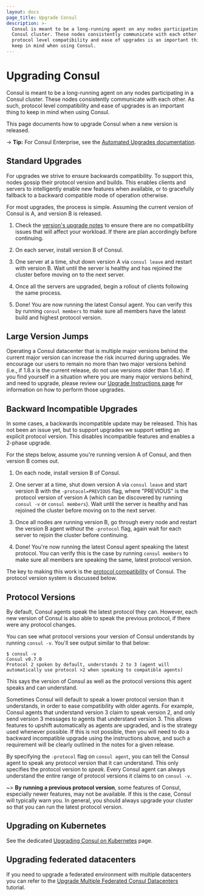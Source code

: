 ```yaml
---
layout: docs
page_title: Upgrade Consul
description: >-
  Consul is meant to be a long-running agent on any nodes participating in a
  Consul cluster. These nodes consistently communicate with each other. As such,
  protocol level compatibility and ease of upgrades is an important thing to
  keep in mind when using Consul.
---
```


# Upgrading Consul

Consul is meant to be a long-running agent on any nodes participating in a
Consul cluster. These nodes consistently communicate with each other. As such,
protocol level compatibility and ease of upgrades is an important thing to
keep in mind when using Consul.

This page documents how to upgrade Consul when a new version is released.

-> **Tip:** For Consul Enterprise, see the [Automated Upgrades documentation](/docs/enterprise/upgrades).

## Standard Upgrades

For upgrades we strive to ensure backwards compatibility. To support this,
nodes gossip their protocol version and builds. This enables clients and
servers to intelligently enable new features when available, or to gracefully
fallback to a backward compatible mode of operation otherwise.

For most upgrades, the process is simple. Assuming the current version of
Consul is A, and version B is released.

1. Check the [version's upgrade notes](/docs/upgrade-specific) to ensure
   there are no compatibility issues that will affect your workload. If there
   are plan accordingly before continuing.

2. On each server, install version B of Consul.

3. One server at a time, shut down version A via `consul leave` and restart with version B. Wait until
   the server is healthy and has rejoined the cluster before moving on to the
   next server.

4. Once all the servers are upgraded, begin a rollout of clients following
   the same process.

5. Done! You are now running the latest Consul agent. You can verify this
   by running `consul members` to make sure all members have the latest
   build and highest protocol version.

## Large Version Jumps

Operating a Consul datacenter that is multiple major versions behind the current major
version can increase the risk incurred during upgrades. We encourage our users to
remain no more than two major versions behind (i.e., if 1.8.x is the current release,
do not use versions older than 1.6.x). If you find yourself in a situation where you
are many major versions behind, and need to upgrade, please review our
[Upgrade Instructions page](/docs/upgrading/instructions) for information on
how to perform those upgrades.

## Backward Incompatible Upgrades

In some cases, a backwards incompatible update may be released. This has not
been an issue yet, but to support upgrades we support setting an explicit
protocol version. This disables incompatible features and enables a 2-phase upgrade.

For the steps below, assume you're running version A of Consul, and then
version B comes out.

1. On each node, install version B of Consul.

2. One server at a time, shut down version A via `consul leave` and start version B with the
   `-protocol=PREVIOUS` flag, where "PREVIOUS" is the protocol version of
   version A (which can be discovered by running `consul -v` or `consul members`). Wait until the server is healthy and has rejoined the cluster
   before moving on to the next server.

3. Once all nodes are running version B, go through every node and restart the
   version B agent _without_ the `-protocol` flag, again wait for each server to
   rejoin the cluster before continuing.

4. Done! You're now running the latest Consul agent speaking the latest protocol.
   You can verify this is the case by running `consul members` to
   make sure all members are speaking the same, latest protocol version.

The key to making this work is the [protocol compatibility](/docs/compatibility)
of Consul. The protocol version system is discussed below.

## Protocol Versions

By default, Consul agents speak the latest protocol they can. However, each
new version of Consul is also able to speak the previous protocol, if there
were any protocol changes.

You can see what protocol versions your version of Consul understands by
running `consul -v`. You'll see output similar to that below:

```shell-session
$ consul -v
Consul v0.7.0
Protocol 2 spoken by default, understands 2 to 3 (agent will automatically use protocol >2 when speaking to compatible agents)
```

This says the version of Consul as well as the protocol versions this
agent speaks and can understand.

Sometimes Consul will default to speak a lower protocol version
than it understands, in order to ease compatibility with older agents. For
example, Consul agents that understand version 3 claim to speak version 2,
and only send version 3 messages to agents that understand version 3. This
allows features to upshift automatically as agents are upgraded, and is the
strategy used whenever possible. If this is not possible, then you will need
to do a backward incompatible upgrade using the instructions above, and such
a requirement will be clearly outlined in the notes for a given release.

By specifying the `-protocol` flag on `consul agent`, you can tell the
Consul agent to speak any protocol version that it can understand. This
only specifies the protocol version to _speak_. Every Consul agent can
always understand the entire range of protocol versions it claims to
on `consul -v`.

~> **By running a previous protocol version**, some features
of Consul, especially newer features, may not be available. If this is the
case, Consul will typically warn you. In general, you should always upgrade
your cluster so that you can run the latest protocol version.

## Upgrading on Kubernetes

See the dedicated [Upgrading Consul on Kubernetes](/docs/platform/k8s/upgrading) page.

## Upgrading federated datacenters

If you need to upgrade a federated environment with multiple datacenters you can
refer to the [Upgrade Multiple Federated Consul Datacenters](https://learn.hashicorp.com/tutorials/consul/upgrade-federated-environment)
tutorial.

